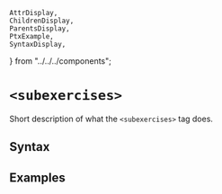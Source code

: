     AttrDisplay,
    ChildrenDisplay,
    ParentsDisplay,
    PtxExample,
    SyntaxDisplay,
} from "../../../components";

# `<subexercises>`

Short description of what the `<subexercises>` tag does.

## Syntax

<SyntaxDisplay name="subexercises" />

## Examples

    
